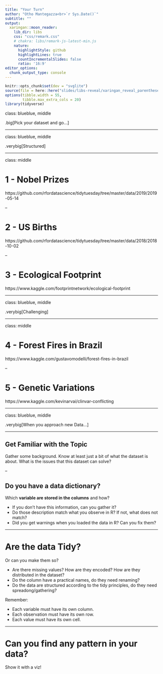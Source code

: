 ```yaml
---
title: "Your Turn"
author: "Otho Mantegazza<br>`r Sys.Date()`"
subtitle: ""
output:
  xaringan::moon_reader:
    lib_dir: libs
    css: "css/remark.css"
    # chakra: libs/remark-js-latest-min.js
    nature:
      highlightStyle: github
      highlightLines: true
      countIncrementalSlides: false
      ratio: '16:9'
editor_options: 
  chunk_output_type: console
---
```


```r
knitr::opts_chunk$set(dev = "svglite")
source(file = here::here("slides/libs-reveal/xaringan_reveal_parentheses_balanced.R"))
options(tibble.width = 55,
        tibble.max_extra_cols = 20)
library(tidyverse)
```

class: blueblue, middle

.big[Pick your dataset and go...]

---

class: blueblue, middle

.verybig[Structured]

---

class: middle

# 1 - Nobel Prizes

https://github.com/rfordatascience/tidytuesday/tree/master/data/2019/2019-05-14

--

# 2 - US Births

https://github.com/rfordatascience/tidytuesday/tree/master/data/2018/2018-10-02

--

# 3 - Ecological Footprint

https://www.kaggle.com/footprintnetwork/ecological-footprint

---

class: blueblue, middle

.verybig[Challenging]

---

class: middle

# 4 - Forest Fires in Brazil

https://www.kaggle.com/gustavomodelli/forest-fires-in-brazil

--

# 5 - Genetic Variations

https://www.kaggle.com/kevinarvai/clinvar-conflicting

---

class: blueblue, middle

.verybig[When you approach new Data...]

---

## Get Familiar with the Topic

Gather some background. Know at least just a bit of what the dataset is about. What is the issues that this dataset can solve?

--

## Do you have a data dictionary?

Which **variable are stored in the columns** and how? 

  - If you don't have this information, can you gather it?
  - Do those description match what you observe in R? If not, what does not match?
  - Did you get warnings when you loaded the data in R? Can you fix them?


---

# Are the data Tidy?

Or can you make them so?


- Are there missing values? How are they encoded? How are they distributed in the dataset?
- Do the column have a practical names, do they need renaming?
- Do the data are structured according to the tidy principles, do they need spreadong/gathering?

Remember:

- Each variable must have its own column.
- Each observation must have its own row.
- Each value must have its own cell.

---

# Can you find any pattern in your data? 

Show it with a viz!

